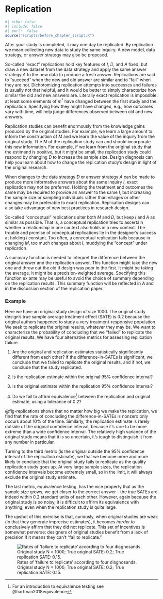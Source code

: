 # Replication 



```r
#| echo: false
#| include: false
#| purl:  false
source("scripts/before_chapter_script.R")
```

After your study is completed, it may one day be replicated. By replication we mean collecting new data to study the same inquiry. A new model, data strategy, or answer strategy may also be proposed. 

So-called "exact" replications hold key features of *I*, *D*, and *A* fixed, but draw a new dataset from the data strategy and apply the same answer strategy *A* to the new data to produce a fresh answer. Replications are said to "succeed" when the new and old answer are similar and to "fail" when they are not. Dichotomizing replication attempts into successes and failures is usually not that helpful, and it would be better to simply characterize how similar the old and new answers are. Literally exact replication is impossible: at least some elements of $m^*$ have changed between the first study and the replication. Specifying how they might have changed, e.g., how outcomes vary with time, will help judge differences observed between old and new answers.

Replication studies can benefit enormously from the knowledge gains produced by the original studies. For example, we learn a large amount to inform the construction of *M* and we learn the value of the inquiry from the original study. The *M* of the replication study can and should incorporate this new information. For example, if we learn from the original study that the estimand is positive, but it might be small, the replication study could respond by changing *D* to increase the sample size. Design diagnosis can help you learn about how to change the replication study's design in light of the original research.

When changes to the data strategy *D* or answer strategy *A* can be made to produce more informative answers about the same inquiry *I*, exact replication may not be preferred. Holding the treatment and outcomes the same may be required to provide an answer to the same *I*, but increasing the sample size or sampling individuals rather than villages or other changes may be preferable to exact replication. Replication designs can also take advantage of new best practices in research design.

So-called "conceptual" replications alter both *M* and *D*, but keep *I* and *A* as similar as possible. That is, a conceptual replication tries to ascertain whether a relationship in one context also holds in a new context. The trouble and promise of conceptual replications lie in the designer's success at holding *I* constant. Too often, a conceptual replication fails because in changing *M*, too much changes about *I*, muddying the "concept" under replication.

A summary function is needed to interpret the difference between the original answer and the replication answer. This function might take the new one and throw out the old if design was poor in the first. It might be taking the average. It might be a precision-weighted average. Specifying this function ex ante may be useful to avoid the choice of summary depending on the replication results. This summary function will be reflected in *A* and in the discussion section of the replication paper. 

### Example

Here we have an original study design of size 1000. The original study design's true sample average treatment effect (SATE) is 0.2 because the original authors happened to study a very treatment-responsive population. We seek to replicate the original results, whatever they may be. We want to characterize the probability of concluding that we "failed" to replicate the original results. We have four alternative metrics for assessing replication failure.

1. Are the original and replication estimates statistically significantly different from each other? If the difference-in-SATEs is significant, we conclude that we failed to replicate the original results, and if not, we conclude that the study replicated.

2. Is the replication estimate within the original 95% confidence interval?

3. Is the original estimate within the replication 95% confidence interval?

4. Do we fail to affirm equivalence^[For an introduction to equivalence testing see @hartman2018equivalence] between the replication and original estimate, using a tolerance of 0.2? 

@fig-replications shows that no matter how big we make the replication, we find that the rate of concluding the difference-in-SATEs is nonzero only occurs about 10% of the time. Similarly, the replication estimate is rarely outside of the original confidence interval, because it's rare to be more extreme than a wide confidence interval. The relatively high variance of the original study means that it is so uncertain, it's tough to distinguish it from any number in particular. 

Turning to the third metric (is the original outside the 95% confidence interval of the replication estimate), we that we become more and more likely to conclude that the original study fails to replicate as the quality replication study goes up. At very large sample sizes, the replication confidence intervals become extremely small, so in the limit, it will always exclude the original study estimate.

The last metric, equivalence testing, has the nice property that as the sample size grows, we get closer to the correct answer -- the true SATEs are indeed within 0.2 standard units of each other. However, again because the original study is so noisy, it is difficult to affirm its equivalence with anything, even when the replication study is quite large.

The upshot of this exercise is that, curiously, when original studies are weak (in that they generate imprecise estimates), it becomes *harder* to conclusively affirm that they did not replicate. This set of incentives is somewhat perverse: designers of original studies benefit from a lack of precision if it means they can't "fail to replicate."

![Rates of 'failure to replicate' according to four diagnosands. Original study N = 1000; True original SATE: 0.2; True replication SATE: 0.15.](/figures/figure-23-2){#fig-ch23num2}


<!-- 

TODO: hidden 


**Further reading**.

- @Clemens2017 on distinctions between replication and reanalysis
- @aac4716 on estimating the reproducibility of psychological science, see @Gilbert1037 for a response
- @King1995



-->